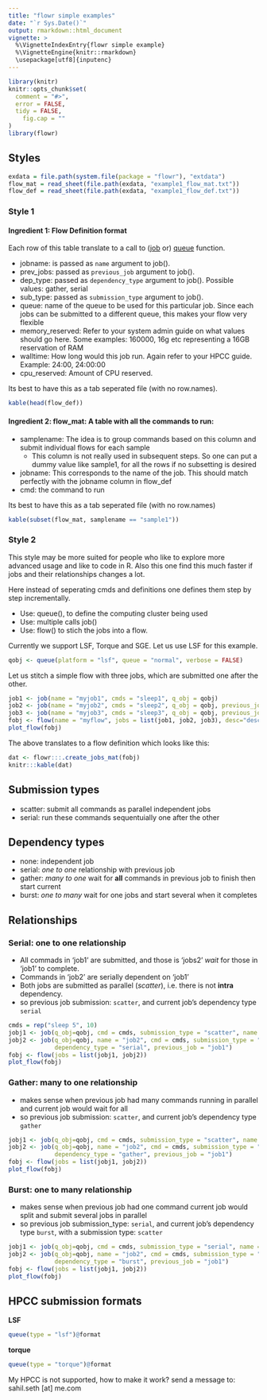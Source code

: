 ```yaml
---
title: "flowr simple examples"
date: "`r Sys.Date()`"
output: rmarkdown::html_document
vignette: >
  %\VignetteIndexEntry{flowr simple example}
  %\VignetteEngine{knitr::rmarkdown}
  \usepackage[utf8]{inputenc}
---
```


```r
library(knitr)
knitr::opts_chunk$set(
  comment = "#>",
  error = FALSE,
  tidy = FALSE,
	fig.cap = ""
)
library(flowr)

```



## Styles

```r
exdata = file.path(system.file(package = "flowr"), "extdata")
flow_mat = read_sheet(file.path(exdata, "example1_flow_mat.txt"))
flow_def = read_sheet(file.path(exdata, "example1_flow_def.txt"))

```

### Style 1

#### Ingredient 1: Flow Definition format
Each row of this table translate to a call to ([job](http://docs.flowr.space/build/html/rd/topics/job.html) or) [queue](http://docs.flowr.space/build/html/rd/topics/queue.html) function.


- jobname: is passed as `name` argument to job().
- prev_jobs: passed as `previous_job` argument  to job().
- dep_type: passed as `dependency_type` argument  to job(). Possible values: gather, serial
- sub_type: passed as `submission_type` argument  to job().
- queue: name of the queue to be used for this particular job. 
	Since each jobs can be submitted to a different queue, this makes your flow very flexible
- memory_reserved: Refer to your system admin guide on what values should go here. 
	Some examples: 160000, 16g etc representing a 16GB reservation of RAM
- walltime: How long would this job run. Again refer to your HPCC guide. Example: 24:00, 24:00:00
- cpu_reserved: Amount of CPU reserved.

Its best to have this as a tab seperated file (with no row.names).

```r
kable(head(flow_def))
```

#### Ingredient 2: flow_mat: A table with all the commands to run:

- samplename: The idea is to group commands based on this column and submit individual flows for each sample
	- This column is not really used in subsequent steps. So one can put a dummy value like sample1, for all the rows if no subsetting is desired
- jobname: This corresponds to the name of the job. This should match perfectly with the jobname column in flow_def
- cmd: the command to run

Its best to have this as a tab seperated file (with no row.names)

```r
kable(subset(flow_mat, samplename == "sample1"))
```



### Style 2

This style may be more suited for people who like to explore more advanced usage and like to code in R. Also this one find this much faster if jobs and their relationships changes a lot.

Here instead of seperating cmds and definitions one defines them step by step incrementally.

- Use: queue(), to define the computing cluster being used
- Use: multiple calls job()
- Use: flow() to stich the jobs into a flow.


Currently we support LSF, Torque and SGE. Let us use LSF for this example.

```r
qobj <- queue(platform = "lsf", queue = "normal", verbose = FALSE)
```

Let us stitch a simple flow with three jobs, which are submitted one after the other.

```r
job1 <- job(name = "myjob1", cmds = "sleep1", q_obj = qobj)
job2 <- job(name = "myjob2", cmds = "sleep2", q_obj = qobj, previous_job = "myjob1", dependency_type = "serial")
job3 <- job(name = "myjob3", cmds = "sleep3", q_obj = qobj, previous_job = "myjob1", dependency_type = "serial")
fobj <- flow(name = "myflow", jobs = list(job1, job2, job3), desc="description")
plot_flow(fobj)
```

The above translates to a flow definition which looks like this:

```r
dat <- flowr:::.create_jobs_mat(fobj)
knitr:::kable(dat)
```



## Submission types
- scatter: submit all commands as parallel independent jobs
- serial: run these commands sequentuially one after the other

## Dependency types
- none: independent job
- serial: *one to one* relationship with previous job
- gather: *many to one* wait for **all** commands in previous job to finish then start current
- burst: *one to many* wait for one jobs and start several when it completes

## Relationships

### Serial: one to one relationship

- All commads in 'job1' are submitted, and those is 'jobs2' *wait* for those in 'job1' to complete.
- Commands in 'job2' are serially dependent on 'job1'
- Both jobs are submitted as parallel (*scatter*), i.e. there is not **intra** dependency.
- so previous job submission: `scatter`, and current job's dependency type `serial`
```r
cmds = rep("sleep 5", 10)
jobj1 <- job(q_obj=qobj, cmd = cmds, submission_type = "scatter", name = "job1")
jobj2 <- job(q_obj=qobj, name = "job2", cmd = cmds, submission_type = "scatter", 
             dependency_type = "serial", previous_job = "job1")
fobj <- flow(jobs = list(jobj1, jobj2))
plot_flow(fobj)
```

### Gather: many to one relationship

- makes sense when previous job had many commands running in parallel and current job would wait for all
- so previous job submission: `scatter`, and current job's dependency type `gather`
```r
jobj1 <- job(q_obj=qobj, cmd = cmds, submission_type = "scatter", name = "job1")
jobj2 <- job(q_obj=qobj, name = "job2", cmd = cmds, submission_type = "scatter", 
             dependency_type = "gather", previous_job = "job1")
fobj <- flow(jobs = list(jobj1, jobj2))
plot_flow(fobj)
```

### Burst: one to many relationship
- makes sense when previous job had one command current job would split and submit several jobs in parallel
- so previous job submission_type: `serial`, and current job's dependency type `burst`, with a submission type: `scatter`
```r
jobj1 <- job(q_obj=qobj, cmd = cmds, submission_type = "serial", name = "job1")
jobj2 <- job(q_obj=qobj, name = "job2", cmd = cmds, submission_type = "scatter", 
             dependency_type = "burst", previous_job = "job1")
fobj <- flow(jobs = list(jobj1, jobj2))
plot_flow(fobj)
```


## HPCC submission formats

**LSF**
```r
queue(type = "lsf")@format
```

**torque**
```r
queue(type = "torque")@format
```

My HPCC is not supported, how to make it work? send a message to: sahil.seth [at] me.com


